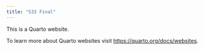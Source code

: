 ```yaml
---
title: "533 Final"
---
```


This is a Quarto website.

To learn more about Quarto websites visit <https://quarto.org/docs/websites>.
